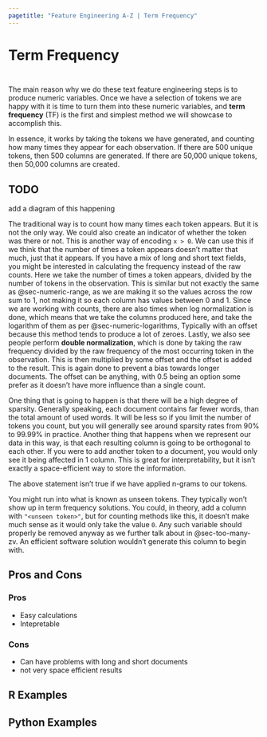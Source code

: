 ```yaml
---
pagetitle: "Feature Engineering A-Z | Term Frequency"
---
```


# Term Frequency {#sec-text-tf}

::: {style="visibility: hidden; height: 0px;"}
## Term Frequency
:::

The main reason why we do these text feature engineering steps is to produce numeric variables. Once we have a selection of tokens we are happy with it is time to turn them into these numeric variables, and **term frequency** (TF) is the first and simplest method we will showcase to accomplish this. 

In essence, it works by taking the tokens we have generated, and counting how many times they appear for each observation. If there are 500 unique tokens, then 500 columns are generated. If there are 50,000 unique tokens, then 50,000 columns are created.

::: {.callout-caution}
# TODO

add a diagram of this happening
:::

The traditional way is to count how many times each token appears. But it is not the only way. We could also create an indicator of whether the token was there or not. This is another way of encoding `x > 0`. We can use this if we think that the number of times a token appears doesn't matter that much, just that it appears. If you have a mix of long and short text fields, you might be interested in calculating the frequency instead of the raw counts. Here we take the number of times a token appears, divided by the number of tokens in the observation. This is similar but not exactly the same as @sec-numeric-range, as we are making it so the values across the row sum to 1, not making it so each column has values between 0 and 1. Since we are working with counts, there are also times when log normalization is done, which means that we take the columns produced here, and take the logarithm of them as per @sec-numeric-logarithms, Typically with an offset because this method tends to produce a lot of zeroes. Lastly, we also see people perform **double normalization**, which is done by taking the raw frequency divided by the raw frequency of the most occurring token in the observation. This is then multiplied by some offset and the offset is added to the result. This is again done to prevent a bias towards longer documents. The offset can be anything, with 0.5 being an option some prefer as it doesn't have more influence than a single count.

One thing that is going to happen is that there will be a high degree of sparsity. Generally speaking, each document contains far fewer words, than the total amount of used words. It will be less so if you limit the number of tokens you count, but you will generally see around sparsity rates from 90% to 99.99% in practice. Another thing that happens when we represent our data in this way, is that each resulting column is going to be orthogonal to each other. If you were to add another token to a document, you would only see it being affected in 1 column. This is great for interpretability, but it isn't exactly a space-efficient way to store the information. 

:::{.callout-note}
The above statement isn't true if we have applied n-grams to our tokens.
:::

You might run into what is known as unseen tokens. They typically won't show up in term frequency solutions. You could, in theory, add a column with `"<unseen token>"`, but for counting methods like this, it doesn't make much sense as it would only take the value `0`. Any such variable should properly be removed anyway as we further talk about in @sec-too-many-zv. An efficient software solution wouldn't generate this column to begin with.

## Pros and Cons

### Pros

- Easy calculations
- Intepretable

### Cons

- Can have problems with long and short documents
- not very space efficient results

## R Examples

## Python Examples

